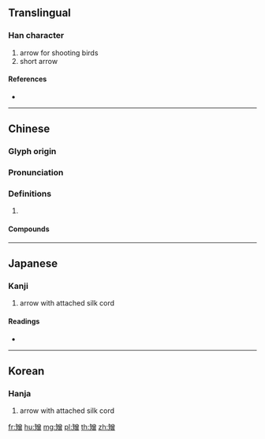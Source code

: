 {{character info/new}}
==Translingual==

===Han character===
{{Han char|rn=111|rad=矢|as=12|sn=17|four=88486|canj=OKCWA}}

# arrow for shooting birds
# short arrow

====References====
* {{Han ref|kx=0825.260|dkj=24017|dj=1239.020|hdz=42587.030|uh=77F0|ud=30704|bh=EDA4|bd=60836}}

----

==Chinese==
{{zh-forms}}

===Glyph origin===
{{Han etym}}

===Pronunciation===
{{zh-pron
|m=zēng
|c=zang1
|mc=y
|oc=y
|cat=
}}

===Definitions===
{{zh-hanzi}}

# {{rfdef|zh}}

====Compounds====
{{zh-der|矰繳|矰繳之說}}

----

==Japanese==

===Kanji===
{{ja-kanji|grade=|rs=矢12}}

# arrow with attached silk cord

====Readings====
* {{ja-readings|on=[[そう]] (sō)|kun=|nanori=}}

----

==Korean==

===Hanja===
{{ko-hanja|hangeul=증|eumhun=|rv=jeung|mr=chŭng|y=cung}}

# arrow with attached silk cord
[[fr:矰]]
[[hu:矰]]
[[mg:矰]]
[[pl:矰]]
[[th:矰]]
[[zh:矰]]